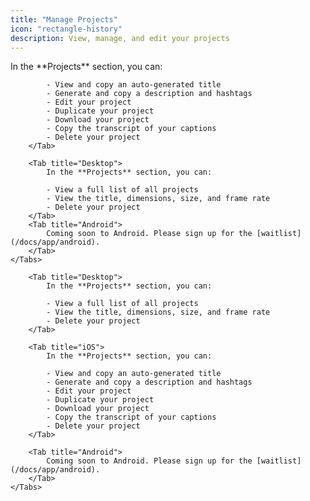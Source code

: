 ```yaml
---
title: "Manage Projects"
icon: "rectangle-history"
description: View, manage, and edit your projects
---
```


<div id="ios-tab">
    <Tabs>
        <Tab title="iOS">
            In the **Projects** section, you can:

            - View and copy an auto-generated title
            - Generate and copy a description and hashtags
            - Edit your project
            - Duplicate your project
            - Download your project
            - Copy the transcript of your captions
            - Delete your project
        </Tab>

        <Tab title="Desktop">
            In the **Projects** section, you can:

            - View a full list of all projects
            - View the title, dimensions, size, and frame rate
            - Delete your project
        </Tab>
        <Tab title="Android">
            Coming soon to Android. Please sign up for the [waitlist](/docs/app/android).
        </Tab>
    </Tabs>
</div>


<div id="desktop-tab">
    <Tabs>
        
        <Tab title="Desktop">
            In the **Projects** section, you can:

            - View a full list of all projects
            - View the title, dimensions, size, and frame rate
            - Delete your project
        </Tab>

        <Tab title="iOS">
            In the **Projects** section, you can:

            - View and copy an auto-generated title
            - Generate and copy a description and hashtags
            - Edit your project
            - Duplicate your project
            - Download your project
            - Copy the transcript of your captions
            - Delete your project
        </Tab>

        <Tab title="Android">
            Coming soon to Android. Please sign up for the [waitlist](/docs/app/android).
        </Tab>
    </Tabs>
</div>
